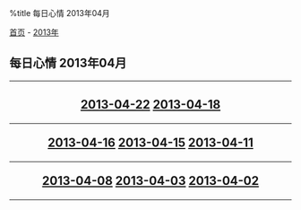 %title 每日心情 2013年04月

[[../../../index|首页]] - [[../index|2013年]]
==每日心情 2013年04月==
----
<center>
<h2>
[[2013-04-22|2013-04-22]]
[[2013-04-18|2013-04-18]]
----
[[2013-04-16|2013-04-16]]
[[2013-04-15|2013-04-15]]
[[2013-04-11|2013-04-11]]
----
[[2013-04-08|2013-04-08]]
[[2013-04-03|2013-04-03]]
[[2013-04-02|2013-04-02]]
</h2>
</center>
----
